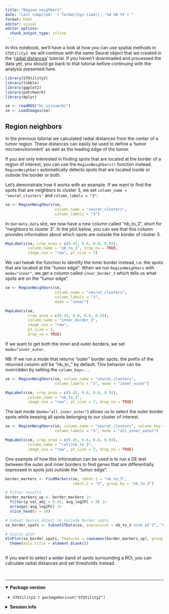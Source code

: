 ```yaml
---
title: "Region neighbors"
date: "Last compiled: `r format(Sys.time(), '%d %B %Y')`"
format: html
editor: visual
editor_options: 
  chunk_output_type: inline
---
```


In this notebook, we'll have a look at how you can use spatial methods in `STUtility2`. we will continue with the same Seurat object that we created in the '[radial distances](https://ludvigla.github.io/STUtility2/articles/radial_distances.html)' tutorial. If you haven't downloaded and processed the data yet, you should go back to that tutorial before continuing with the analysis presented here.

```r
library(STUtility2)
library(tibble)
library(ggplot2)
library(patchwork)
library(dplyr)
```

```r
se <- readRDS("bc_visium/bc")
se <- LoadImages(se)
```

## Region neighbors

In the previous tutorial we calculated radial distances from the center of a tumor region. These distances can easily be used to define a 'tumor microenvironment' as well as the leading edge of the tumor.

If you are only interested in finding spots that are located at the border of a region of interest, you can use the `RegionNeighbors()` function instead. `RegionNeighbors` automatically detects spots that are located inside or outside the border or both.

Let's demonstrate how it works with an example. If we want to find the spots that are neighbors to cluster 3, we set `column_name = "seurat_clusters"` and `column_labels = "3"`:

```r
se <- RegionNeighbors(se, 
                      column_name = "seurat_clusters", 
                      column_labels = "3")
```

In our `meta.data` slot, we now have a new column called "nb_to_3", short for "neighbors to cluster 3". In the plot below, you can see that this column provides information about which spots are outside the border of cluster 3.

```r
MapLabels(se, crop_area = c(0.45, 0.6, 0.8, 0.93),
          column_name = "nb_to_3", drop_na = TRUE,
          image_use = "raw", pt_size = 3)
```

We can tweak the function to identify the inner border instead, i.e. the spots that are located at the "tumor edge". When we run `RegionNeighbors` with `mode="inner"`, we get a column called `inner_border_3` which tells us what spots are on the "tumor edge".

```r

se <- RegionNeighbors(se, 
                      column_name = "seurat_clusters", 
                      column_labels = "3", 
                      mode = "inner")

MapLabels(se, 
          crop_area = c(0.45, 0.6, 0.8, 0.93),
          column_name = "inner_border_3",
          image_use = "raw", 
          pt_size = 3, 
          drop_na = TRUE)
```

If we want to get both the inner and outer borders, we set `mode="inner_outer`.

NB: If we run a mode that returns "outer" border spots, the prefix of the returned column will be "nb_to\_" by default. This behavior can be overridden by setting the `column_key=...`

```r
se <- RegionNeighbors(se, column_name = "seurat_clusters", 
                      column_labels = "3", mode = "inner_outer")

MapLabels(se, crop_area = c(0.45, 0.6, 0.8, 0.93),
          column_name = "nb_to_3",
          image_use = "raw", pt_size = 3, drop_na = TRUE)
```

The last mode (`mode="all_inner_outer"`) allows us to select the outer border spots while keeping all spots belonging to our cluster of interest.

```r

se <- RegionNeighbors(se, column_name = "seurat_clusters", column_key = "(all)nb_to_",
                      column_labels = "3", mode = "all_inner_outer")

MapLabels(se, crop_area = c(0.45, 0.6, 0.8, 0.93),
          column_name = "(all)nb_to_3",
          image_use = "raw", pt_size = 3, drop_na = TRUE)
```

One example of how this information can be used is to run a DE test between the outer and inner borders to find genes that are differentially expressed in spots just outside the "tumor edge":

```r
border_markers <- FindMarkers(se, ident.1 = "nb_to_3", 
                              ident.2 = "3", group.by = "nb_to_3")

# Filter results
border_markers_up <- border_markers |> 
  filter(p_val_adj < 0.01, avg_log2FC > 0) |> 
  arrange(-avg_log2FC) |> 
  slice_head(n = 10)

# Subset Seurat object to include border spots
se_border_spots <- SubsetSTData(se, expression = nb_to_3 %in% c("3", "nb_to_3"))

# Violin plot
VlnPlot(se_border_spots, features = rownames(border_markers_up), group.by = "nb_to_3") &
  theme(axis.title = element_blank())
  
```

If you want to select a wider band of spots surrounding a ROI, you can calculate radial distances and set thresholds instead.

<br>

------------------------------------------------------------------------

<details open>

<summary>**Package version**</summary>

-   `STUtility2`: `r packageVersion("STUtility2")`

</details>

<details>

<summary>**Session info**</summary>

```r
sessionInfo()
```

</details>

<br>
